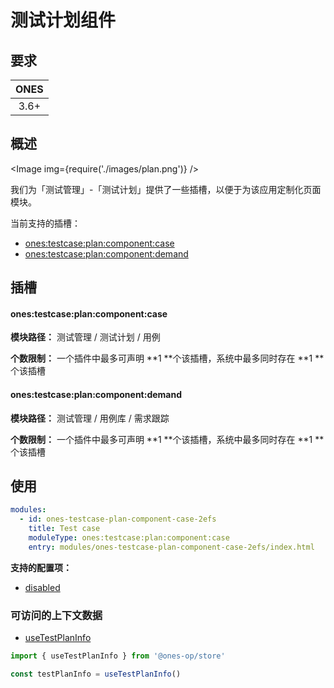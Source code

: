 # 测试计划组件


## 要求

| **ONES** |
| :------: |
|   3.6+   |

## 概述

<Image img={require('./images/plan.png')} />

我们为「测试管理」-「测试计划」提供了一些插槽，以便于为该应用定制化页面模块。

当前支持的插槽：

- [ones:testcase:plan:component:case](#onestestcaseplancomponentcase)
- [ones:testcase:plan:component:demand](#onestestcaseplancomponentdemand)

## 插槽

#### ones:testcase:plan:component:case

**模块路径：** 测试管理 / 测试计划 / 用例

**个数限制：** 一个插件中最多可声明 **1 **个该插槽，系统中最多同时存在 **1 **个该插槽

#### ones:testcase:plan:component:demand

**模块路径：** 测试管理 / 用例库 / 需求跟踪

**个数限制：** 一个插件中最多可声明 **1 **个该插槽，系统中最多同时存在 **1 **个该插槽

## 使用

```yaml
modules:
  - id: ones-testcase-plan-component-case-2efs
    title: Test case
    moduleType: ones:testcase:plan:component:case
    entry: modules/ones-testcase-plan-component-case-2efs/index.html
```

**支持的配置项：**

- [disabled](../../../../../reference/config/plugin.md#disabled)

### 可访问的上下文数据

- [useTestPlanInfo](../../../../../reference/packages/store/store.md#useTestPlanInfo)

```ts
import { useTestPlanInfo } from '@ones-op/store'

const testPlanInfo = useTestPlanInfo()
```
